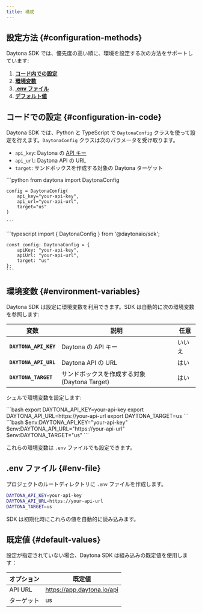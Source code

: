 ```yaml
---
title: 構成
---
```



## 設定方法 \{#configuration-methods\}

Daytona SDK では、優先度の高い順に、環境を設定する次の方法をサポートしています:

1. [**コード内での設定**](#configuration-in-code)
2. [**環境変数**](#environment-variables)
3. [**.env ファイル**](#env-file)
4. [**デフォルト値**](#default-values)

## コードでの設定 \{#configuration-in-code\}

Daytona SDK では、Python と TypeScript で `DaytonaConfig` クラスを使って設定を行えます。`DaytonaConfig` クラスは次のパラメータを受け取ります。

* `api_key`: Daytona の [API キー](/docs/api-keys)
* `api_url`: Daytona API の URL
* `target`: サンドボックスを作成する対象の Daytona ターゲット

<Tabs>
  <TabItem label="Python" icon="seti:python">
    ```python
    from daytona import DaytonaConfig

    config = DaytonaConfig(
        api_key="your-api-key",
        api_url="your-api-url",
        target="us"
    )

    ```
  </TabItem>

  <TabItem label="TypeScript" icon="seti:typescript">
    ```typescript
    import { DaytonaConfig } from '@daytonaio/sdk';

    const config: DaytonaConfig = {
        apiKey: "your-api-key",          
        apiUrl: "your-api-url",     
        target: "us"                  
    };
    ```
  </TabItem>
</Tabs>

## 環境変数 \{#environment-variables\}

Daytona SDK は設定に環境変数を利用できます。SDK は自動的に次の環境変数を参照します:

| 変数                  | 説明                                      | 任意     |
| --------------------- | ----------------------------------------- | -------- |
| **`DAYTONA_API_KEY`** | Daytona の API キー                       | いいえ   |
| **`DAYTONA_API_URL`** | Daytona API の URL                        | はい     |
| **`DAYTONA_TARGET`**  | サンドボックスを作成する対象 (Daytona Target) | はい     |

シェルで環境変数を設定します:

<Tabs>
  <TabItem label="Bash/Zsh" icon="seti:shell">
    ```bash
    export DAYTONA_API_KEY=your-api-key
    export DAYTONA_API_URL=https://your-api-url
    export DAYTONA_TARGET=us
    ```
  </TabItem>

  <TabItem label="Windows PowerShell" icon="seti:powershell">
    ```bash
    $env:DAYTONA_API_KEY="your-api-key"
    $env:DAYTONA_API_URL="https://your-api-url"
    $env:DAYTONA_TARGET="us"
    ```
  </TabItem>
</Tabs>

これらの環境変数は `.env` ファイルでも設定できます。

## .env ファイル \{#env-file\}

プロジェクトのルートディレクトリに `.env` ファイルを作成します。

```bash
DAYTONA_API_KEY=your-api-key
DAYTONA_API_URL=https://your-api-url
DAYTONA_TARGET=us
```

SDK は初期化時にこれらの値を自動的に読み込みます。

## 既定値 \{#default-values\}

設定が指定されていない場合、Daytona SDK は組み込みの既定値を使用します：

| オプション | 既定値                         |
|-----------|---------------------------------|
| API URL   | https://app.daytona.io/api      |
| ターゲット | us                              |